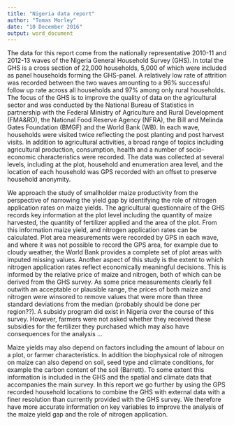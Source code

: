 ```yaml
---
title: "Nigeria data report"
author: "Tomas Morley"
date: "10 December 2016"
output: word_document
---
```


The data for this report come from the nationally representative 2010-11 and 2012-13 waves of the  Nigeria General Household Survey (GHS). In total the GHS is a cross section of 22,000 households, 5,000 of which were included as panel households forming the GHS-panel. A relatively low rate of attrition was recorded between the two waves amounting to a 96% successful follow up rate across all households and 97% among only rural households. The focus of the GHS is to improve the quality of data on the agricultural sector and was conducted by the National Bureau of Statistics in partnership with the Federal Ministry of Agriculture and Rural Development (FMA&RD), the National Food Reserve Agency (NFRA), the Bill and Melinda Gates Foundation (BMGF) and the World Bank (WB). In each wave, households were visited twice reflecting the post planting and post harvest visits. In addition to agricultural activities, a broad range of topics including agricultural production, consumption, health and a number of socio-economic characteristics were recorded. The data was collected at several levels, including at the plot, household and enumeration area level, and the location of each household was GPS recorded with an offset to preserve household anonymity.

We approach the study of smallholder maize productivity from the perspective of narrowing the yield gap by identifying the role of nitrogen application rates on maize yields. The agricultural questionnaire of the GHS records key information at the plot level including the quantity of maize harvested, the quantity of fertilizer applied and the area of the plot. From this information maize yield, and nitrogen application rates can be calculated. Plot area measurements were recorded by GPS in each wave, and where it was not possible to record the GPS area, for example due to cloudy weather, the World Bank provides a complete set of plot areas with imputed missing values. Another aspect of this study is the extent to which nitrogen application rates reflect economically meaningful decisions. This is informed by the relative price of maize and nitrogen, both of which can be derived from the GHS survey. As some price measurements clearly fell outwith an acceptable or plausible range, the prices of both maize and nitrogen were winsored to remove values that were more than three standard deviations from the median (probably should be done per region??). A subsidy program did exist in Nigeria over the course of this survey. However, farmers were not asked whether they received these subsidies for the fertilizer they purchased which may also have consequences for the analysis ... 

Maize yields may also depend on factors including the amount of labour on a plot, or farmer characteristics. In addition the biophysical role of nitrogen on maize can also depend on soil, seed type  and climate conditions, for example the carbon content of the soil (Barrett). To some extent this information is included in the GHS and the spatial and climate data that accompanies the main survey. In this report we go further by using the GPS recorded household locations to combine the GHS with external data with a finer resolution than currently provided with the GHS survey. We therefore have more accurate information on key variables to improve the analysis of the maize yield gap and the role of nitrogen application.    
